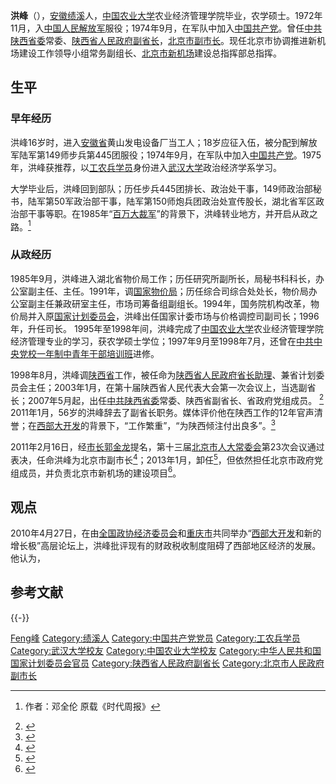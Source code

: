 '''洪峰'''（{{bd|1954年|11月|catIdx=H洪}}），[[安徽省|安徽]][[绩溪县|绩溪]]人，[[中国农业大学|中国农业大学]]农业经济管理学院毕业，农学硕士。1972年11月，入[[中国人民解放军|中国人民解放军]]服役；1974年9月，在军队中加入[[中国共产党|中国共产党]]。曾任[[中共陕西省委|中共陕西省委]]常委、[[陕西省人民政府|陕西省人民政府]][[省长|副省长]]，[[北京市|北京市]][[北京市市长|副市长]]。现任北京市协调推进新机场建设工作领导小组常务副组长、[[北京首都第二机场|北京市新机场]]建设总指挥部总指挥。

== 生平 ==
=== 早年经历 ===
洪峰16岁时，进入[[安徽省|安徽省]]黄山发电设备厂当工人；18岁应征入伍，被分配到解放军陆军第149师步兵第445团服役；1974年9月，在军队中加入[[中国共产党|中国共产党]]。1975年，洪峰获推荐，以[[工农兵学员|工农兵学员]]身份进入[[武汉大学|武汉大学]]政治经济学系学习。

大学毕业后，洪峰回到部队；历任步兵445团排长、政治处干事，149师政治部秘书，陆军第50军政治部干事，陆军第150师炮兵团政治处宣传股长，湖北省军区政治部干事等职。在1985年“[[裁军|百万大裁军]]”的背景下，洪峰转业地方，并开启从政之路。<ref>{{cite web|url=http://www.sxzz.org/gov/content!hf-xqdsdgcxcsjczss-lddxcj!021e1ef4.html|title=洪峰：西气东输等工程像抽水机抽走税收 拉大东西差距|accessdate=2010-05-31|publisher=陕西之子网站|language=zh-hans|deadurl=yes|archiveurl=https://web.archive.org/web/20100510033641/http://www.sxzz.org/gov/content!hf-xqdsdgcxcsjczss-lddxcj!021e1ef4.html|archivedate=2010-05-10}} 作者：邓全伦 原载《时代周报》</ref> 

=== 从政经历 ===
1985年9月，洪峰进入湖北省物价局工作；历任研究所副所长，局秘书科科长，办公室副主任、主任。1991年，调[[中华人民共和国国家发展和改革委员会|国家物价局]]；历任综合司综合处处长，物价局办公室副主任兼政研室主任，市场司筹备组副组长。1994年，国务院机构改革，物价局并入原[[中华人民共和国国家发展和改革委员会|国家计划委员会]]，洪峰出任国家计委市场与价格调控司副司长；1996年，升任司长。 1995年至1998年间，洪峰完成了[[中国农业大学|中国农业大学]]农业经济管理学院经济管理专业的学习，获农学硕士学位；1997年9月至1998年7月，还曾在[[中共中央党校一年制中青年干部培训班学员列表|中共中央党校一年制中青年干部培训班]]进修。

1998年8月，洪峰调[[陕西省|陕西省]]工作，被任命为[[陕西省人民政府|陕西省人民政府]][[省长|省长助理]]、兼省计划委员会主任；2003年1月，在第十届陕西省人民代表大会第一次会议上，当选副省长；2007年5月起，出任[[中共陕西省委|中共陕西省委]]常委、陕西省副省长、省政府党组成员。 <ref>{{cite web|url=http://knews.shaanxi.gov.cn/IssuedContentAction.do?dispatch=vContIndexForZfld&colid=712|title=陕西省人民政府领导个人简历：洪峰|accessdate=2010-05-31|publisher=陕西省人民政府网站|language=zh-hans}}{{dead link|date=2018年3月 |bot=InternetArchiveBot |fix-attempted=yes }}</ref> 2011年1月，56岁的洪峰辞去了副省长职务。媒体评价他在陕西工作的12年官声清誉；在[[西部大开发|西部大开发]]的背景下，“工作繁重”，“为陕西倾注付出良多”。<ref>{{cite web|url=http://finance.ifeng.com/city/bj/20110113/3197745.shtml|title=陕西省副省长洪峰或调任北京市副市长|accessdate=2011-01-31|publisher=凤凰网|language=zh-hans|archive-date=2015-04-14|archive-url=https://web.archive.org/web/20150414160833/http://finance.ifeng.com/city/bj/20110113/3197745.shtml|dead-url=no}}</ref>

2011年2月16日，经[[市长|市长]][[郭金龙|郭金龙]]提名，第十三届[[北京市|北京市]][[人大常委会|人大常委会]]第23次会议通过表决，任命洪峰为北京市副市长<ref>{{cite web|url=http://roll.sohu.com/20110217/n303261044.shtml|title=洪峰出任北京副市长 扎根陕西13年素有清誉|accessdate=2011-02-20|publisher=搜狐网|language=zh-hans|archive-date=2016-03-04|archive-url=https://web.archive.org/web/20160304204617/http://roll.sohu.com/20110217/n303261044.shtml|dead-url=no}}</ref>；2013年1月，卸任<ref>{{cite web|url=http://news.ifeng.com/mainland/special/beijinglianghui/content-3/detail_2013_01/30/21759441_0.shtml|title=林克庆、张延昆新任北京副市长 洪峰、夏占义不再担任|accessdate=2015-04-14|publisher=凤凰网|language=zh-hans|archive-date=2019-06-05|archive-url=https://web.archive.org/web/20190605080732/http://news.ifeng.com/mainland/special/beijinglianghui/content-3/detail_2013_01/30/21759441_0.shtml|dead-url=no}}</ref>，但依然担任北京市政府党组成员，并负责北京市新机场的建设项目<ref>{{cite web|url=http://renshi.people.com.cn/n/2013/0813/c139617-22539760.html|title=北京市政府领导工作分工公布|accessdate=2015-04-14|publisher=中国共产党新闻网|language=zh-hans|archive-date=2016-03-04|archive-url=https://web.archive.org/web/20160304091726/http://renshi.people.com.cn/n/2013/0813/c139617-22539760.html|dead-url=no}}</ref>。

== 观点 == 
2010年4月27日，在由[[全国政协|全国政协经济委员会]]和[[重庆市|重庆市]]共同举办“[[西部大开发|西部大开发]]和新的增长极”高层论坛上，洪峰批评现有的财政税收制度阻碍了西部地区经济的发展。他认为，
{{quote|中央推行的[[西煤东送|西煤东送]]、[[西电东输|西电东输]]、[[西气东输|西气东输]]、[[南水北调|南水北调]]等'''[[西部大开发|西部大开发]]'''的标志性工程，犹如抽水机，将西部优势资源形成的税收源源不断地抽走，造成了东西部收入差距拉大。<ref>{{cite web|url=http://finance.ifeng.com/news/20100429/2127590.shtml|title=陕西副省长批西气东输等四大工程：像抽水机 拉大东西差距|accessdate=2010-05-31|publisher=凤凰网|language=zh-hans|archive-date=2010-05-02|archive-url=https://web.archive.org/web/20100502234355/http://finance.ifeng.com/news/20100429/2127590.shtml|dead-url=no}}</ref>}}

== 参考文献 ==
{{reflist}}
{{-}}
{{1997届中央党校一年制中青年干部培训班}}

{{Authority control}}
{{DEFAULTSORT:Hong洪}}
[[Category:洪姓|Feng峰]]
[[Category:绩溪人|Category:绩溪人]]
[[Category:中国共产党党员|Category:中国共产党党员]]
[[Category:工农兵学员|Category:工农兵学员]]
[[Category:武汉大学校友|Category:武汉大学校友]]
[[Category:中国农业大学校友|Category:中国农业大学校友]]
[[Category:中华人民共和国国家计划委员会官员|Category:中华人民共和国国家计划委员会官员]]
[[Category:陕西省人民政府副省长|Category:陕西省人民政府副省长]]
[[Category:北京市人民政府副市长|Category:北京市人民政府副市长]]